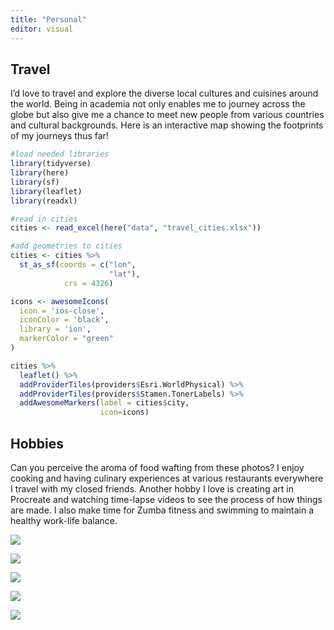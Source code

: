 ```yaml
---
title: "Personal"
editor: visual
---
```


::: panel-tabset

## Travel

I'd love to travel and explore the diverse local cultures and cuisines around the world. Being in academia not only enables me to journey across the globe but also give me a chance to meet new people from various countries and cultural backgrounds. Here is an interactive map showing the footprints of my journeys thus far!

```r

#load needed libraries
library(tidyverse)
library(here)
library(sf)
library(leaflet)
library(readxl)

#read in cities
cities <- read_excel(here("data", "travel_cities.xlsx"))

#add geometries to cities
cities <- cities %>% 
  st_as_sf(coords = c("lon",
                      "lat"),
            crs = 4326)

icons <- awesomeIcons(
  icon = 'ios-close',
  iconColor = 'black',
  library = 'ion',
  markerColor = "green"
)

cities %>% 
  leaflet() %>% 
  addProviderTiles(providers$Esri.WorldPhysical) %>% 
  addProviderTiles(providers$Stamen.TonerLabels) %>% 
  addAwesomeMarkers(label = cities$city,
                    icon=icons)

```

## Hobbies

Can you perceive the aroma of food wafting from these photos? I enjoy cooking and having culinary experiences at various restaurants everywhere I travel with my closed friends. Another hobby I love is creating art in Procreate and watching time-lapse videos to see the process of how things are made. I also make time for Zumba fitness and swimming to maintain a healthy work-life balance.

::: {layout-ncol="2"}
![](image/DSC00188.JPG)

![](image/DSC08126.JPG)

![](image/IMG-2239.jpg)

![](image/IMG-3064.JPG)

![](image/DSC08130.JPG)
:::
:::
